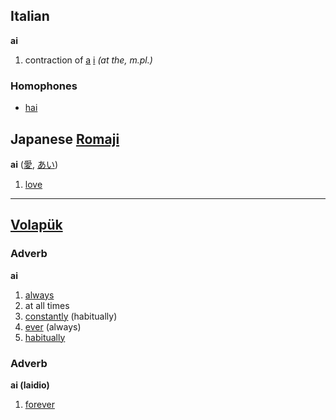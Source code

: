 == Italian ==
'''ai'''

#contraction of [[a#Italian|a]] [[i#Italian|i]] ''(at the, m.pl.)''

===Homophones===
*[[hai#Italian|hai]]

== Japanese [[Romaji]] ==
'''ai''' ([[愛]], [[あい]])

# [[love]]

----

== [[Volapük]] ==

=== Adverb ===
'''ai''' 

# [[always]]
# at all times
# [[constantly]] (habitually)
# [[ever]] (always)
# [[habitually]]

=== Adverb ===
'''ai (laidio)''' 

# [[forever]]